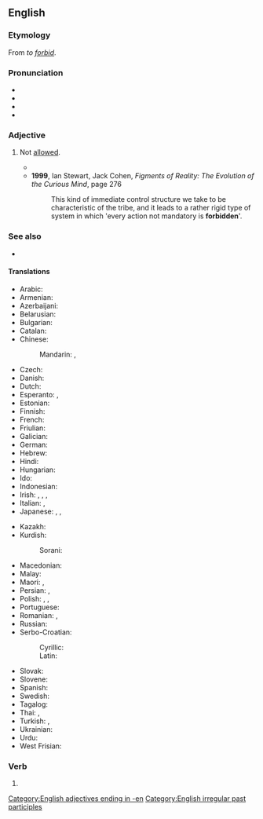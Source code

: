 ==English==
{{wikipedia}}

===Etymology===
From ''to [[forbid]]''.

===Pronunciation===
* {{IPA|/fɝˈbɪdən/|lang=en}}
* {{audio|En-uk-forbidden.ogg|Audio (UK)|lang=en}}
* {{rhymes|ɪdən|lang=en}}
* {{audio|En-us-forbidden.ogg|Audio, US|lang=en}}

===Adjective===
{{en-adj}}

# Not [[allowed#Adjective|allowed]].
#: {{syn|en|prohibited|verboten}}
#* {{RQ:Milton Paradise Regained|book=Samson Agonistes|page=83|lines=415–420|passage=Maſters commands come with a power reſiſtleſs / To ſuch as owe them abſolute ſubjection; / And for a life who will not change his purpoſe? / (So mutable are all the ways of men) / Yet this be ſure, in nothing to comply / Scandalous or '''forbidden''' in our Law.}}
#* '''1999''', Ian Stewart, Jack Cohen, ''Figments of Reality: The Evolution of the Curious Mind'', page 276
#*: This kind of immediate control structure we take to be characteristic of the tribe, and it leads to a rather rigid type of system in which 'every action not mandatory is '''forbidden''''.

===See also===
* {{l|en|taboo}}

====Translations====
{{trans-top|not allowed}}
* Arabic: {{t|ar|مَمْنُوع}}
* Armenian: {{t+|hy|արգելված}}
* Azerbaijani: {{t|az|qadağan}}
* Belarusian: {{t|be|забаро́нены}}
* Bulgarian: {{t+|bg|забранен}}
* Catalan: {{t|ca|prohibit|m}}
* Chinese:
*: Mandarin: {{t+|cmn|被禁止|tr=bèi jìnzhǐ}}, {{t+|cmn|禁止|tr=jìnzhǐ}}
* Czech: {{t+|cs|zakázaný}}
* Danish: {{t|da|forbudt}}
* Dutch: {{t+|nl|verboden}}
* Esperanto: {{t|eo|malpermesa}}, {{t|eo|malpermesita}}
* Estonian: {{t|et|keelatud}}
* Finnish: {{t+|fi|kielletty}}
* French: {{t+|fr|interdit}}
* Friulian: {{t|fur|improibît}}
* Galician: {{t|gl|prohibido|m}}
* German: {{t+|de|verboten}}
* Hebrew: {{t+|he|אסור|tr=asur}}
* Hindi: {{t+|hi|मना}}
* Hungarian: {{t+|hu|tilos}}
* Ido: {{t|io|interdiktita}}
* Indonesian: {{t+|id|dilarang}}
* Irish: {{t|ga|coiscthe}}, {{t|ga|crosta}}, {{t|ga|faoi chosc}}, {{t|ga|toirmiscthe}}
* Italian: {{t+|it|vietato}}, {{t+|it|proibito}}
* Japanese: {{t|ja|禁じる|alt=禁じられた|tr=kinjirareta}}, {{t+|ja|禁止|alt=禁止された|tr=kinshi sareta}}, {{t|ja|禁断|alt=禁断の|tr=kindan no}}
{{trans-mid}}
* Kazakh: {{t|kk|тыйылған}}
* Kurdish:
*: Sorani: {{t+|ku|قه‌ده‌غه‌|tr=qadagha}}
* Macedonian: {{t|mk|забранет}}
* Malay: {{t|ms|dilarang}}
* Maori: {{t|mi|rāhui}}, {{t+|mi|tapu}}
* Persian: {{t+|fa|ممنوعه}}, {{t+|fa|ممنوع|tr=memnu}}
* Polish: {{t+|pl|zabroniony|m}}, {{t+|pl|zakazany|m}}, {{t|pl|wzbroniony|m}}
* Portuguese: {{t+|pt|proibido}}
* Romanian: {{t+|ro|interzis}}, {{t|ro|nepermis|m}}
* Russian: {{t+|ru|запрещённый}}
* Serbo-Croatian:
*: Cyrillic: {{t|sh|забрањен|m}}
*: Latin: {{t+|sh|zabranjen|m}}
* Slovak: {{t|sk|zakázaný}}
* Slovene: {{t+|sl|prepovedan}}
* Spanish: {{t+|es|prohibido|m}}
* Swedish: {{t+|sv|förbjuden}}
* Tagalog: {{t|tl|ahat}}
* Thai: {{t|th|ต้องห้าม}}, {{t+|th|หวงห้าม}}
* Turkish: {{t+|tr|yasak}}, {{t+|tr|kadağa}}
* Ukrainian: {{t|uk|заборо́нений}}
* Urdu: {{t|ur|منع|tr=manā}}
* West Frisian: {{t|fy|ferbean}}
{{trans-bottom}}

===Verb===
{{head|en|past participle}}

# {{inflection of|forbid||past|part|lang=en}}

[[Category:English adjectives ending in -en]]
[[Category:English irregular past participles]]
